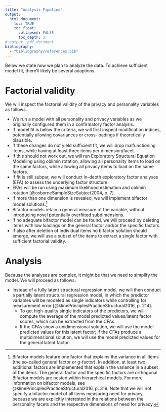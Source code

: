 ```yaml
---
title: "Analysis Pipeline"
output:
  html_document:
    toc: TRUE
    toc_float:
      collapsed: FALSE
      toc_depth: 3
# output: pdf_document
bibliography: 
  - "bibliography/references.bib"
---
```


Below we state how we plan to analyze the data. To achieve sufficient model fit, there'll likely be several adaptions.

# Factorial validity

We will inspect the factorial validity of the privacy and personality variables as follows.

 - We run a model with all personality and privacy variables as we originally configured them in a confirmatory factor analysis.
 - If model fit is below the criteria, we will first inspect modification indices, potentially allowing covariances or cross-loadings if theoretically plausible. 
 - If these changes do not yield sufficient fit, we will drop malfunctioning items, while having at least three items per dimension/facet.
 - If this should not work out, we will run Exploratory Structural Equation Modelling using oblimin rotation, allowing all personality items to load on the same factors, while allowing all privacy items to load on the same factors.
 - If fit is still subpar, we will conduct in-depth exploratory factor analyses (EFA) to assess the underlying factor structure. 
 - EFAs will be run using maximum likelihood estimation and oblimin rotation [@osborneSampleSizeSubject2004, p. 7]. 
 - If more than one dimension is revealed, we will implement bifactor model solutions.[^1] 
 - Bifactor models retain a general measure of the variable, without introducing novel potentially overfitted subdimensions.
 - If no adequate bifactor model can be found, we will proceed by deleting items with low loadings on the general factor and/or the specific factors. 
 - If also after deletion of individual items no bifactor solution should emerge, we will use a subset of the items to extract a single factor with sufficient factorial validity.

[^1]: Bifactor models feature one factor that explains the variance in all items (the so-called general factor or g-factor). 
In addition, at least two additional factors are implemented that explain the variance in a subset of the items. The general factor and the specific factors are orthogonal. 
Bifactor models are nested within hierarchical models. 
For more information on bifactor models, see @klinePrinciplesPracticeStructural2016, p. 319. 
Note that we will not specify a bifactor model of all items measuring need for privacy, because we are explicitly interested in the relations between the personality facets and the respective dimensions of need for privacy.

# Analysis

Because the analyses are complex, it might be that we need to simplify the model. We will proceed as follows.

- Instead of a fully latent structural regression model, we will then conduct a partially latent structural regression model, in which the predictor variables will be modeled as single indicators while controlling for measurement error [@klinePrinciplesPracticeStructural2016, p. 214]. 
    - To get high-quality single indicators of the predictors, we will compute the average of the model predicted values/latent factor scores, which can be extracted from the CFAs. 
    - If the CFAs show a unidimensional solution, we will use the model predicted values for this latent factor; if the CFAs produce a multidimensional solution, we will use the model predicted values for the general latent factor.
